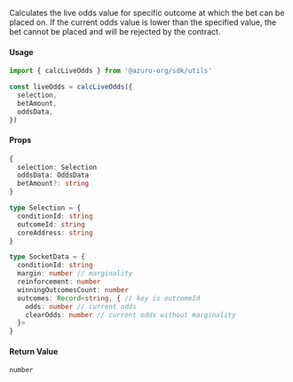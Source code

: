 Calculates the live odds value for specific outcome at which the bet can be placed on. If the current odds value is lower than the specified value, the bet cannot be placed and will be rejected by the contract.

#### Usage

```ts
import { calcLiveOdds } from '@azuro-org/sdk/utils'

const liveOdds = calcLiveOdds({
  selection,
  betAmount,
  oddsData,
})
```

#### Props

```ts
{
  selection: Selection
  oddsData: OddsData
  betAmount?: string
}
```

```ts
type Selection = {
  conditionId: string
  outcomeId: string
  coreAddress: string
}

type SocketData = {
  conditionId: string
  margin: number // marginality
  reinforcement: number
  winningOutcomesCount: number
  outcomes: Record<string, { // key is outcomeId
    odds: number // current odds
    clearOdds: number // current odds without marginality
  }>
}
```

#### Return Value

`number`
